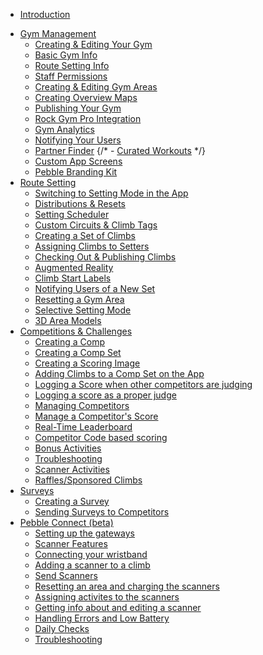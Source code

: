 - [Introduction](/)
<!-- - [Getting Started](/getting-started) -->
- [Gym Management](/gym-management)
  - [Creating & Editing Your Gym](/gym-management/create-gym)
  - [Basic Gym Info](/gym-management/basic-gym-info)
  - [Route Setting Info](/gym-management/route-setting-info)
  - [Staff Permissions](/gym-management/staff-permissions)
  - [Creating & Editing Gym Areas](/gym-management/create-gym-area)
  - [Creating Overview Maps](/gym-management/create-overview-maps)
  - [Publishing Your Gym](/gym-management/publish-gym)
  - [Rock Gym Pro Integration](/gym-management/rgp-integration)
  - [Gym Analytics](/gym-management/gym-analytics)
  - [Notifying Your Users](/gym-management/notify-users)
  - [Partner Finder](/gym-management/partner-finder)
  {/* - [Curated Workouts](/gym-management/curated-workouts) */}
  - [Custom App Screens](/gym-management/custom-app-screens)
  - [Pebble Branding Kit](/gym-management/pebble-branding-kit)
  <!-- - [Pebble API](/gym-management/pebble-api) -->
- [Route Setting](/routesetting)
  - [Switching to Setting Mode in the App](/routesetting/setting-mode)
  - [Distributions &amp; Resets](/routesetting/planning-reset)
  <!--  - [Assigning a Grade Distribution](/routesetting/assigning-distributions) -->
  - [Setting Scheduler](/routesetting/setting-scheduler)
  - [Custom Circuits & Climb Tags](/routesetting/custom-attributes)
  - [Creating a Set of Climbs](/routesetting/creating-set)
  - [Assigning Climbs to Setters](/routesetting/assigning-climbs)
  - [Checking Out & Publishing Climbs](/routesetting/checking-out-and-publishing)
  - [Augmented Reality](/routesetting/augmented-reality)
  - [Climb Start Labels](/routesetting/labels)
  - [Notifying Users of a New Set](/routesetting/notify-users)
  - [Resetting a Gym Area](/routesetting/resetting-an-area)
  - [Selective Setting Mode](/routesetting/selective-setting)
  - [3D Area Models](/routesetting/three-d-embeds)
- [Competitions & Challenges](/competitions)
  - [Creating a Comp](/competitions/create-comp)
  - [Creating a Comp Set](/competitions/create-comp-set)
  - [Creating a Scoring Image](/competitions/create-comp-score-images)
  - [Adding Climbs to a Comp Set on the App](/competitions/add-climbs-comp-set)
  - [Logging a Score when other competitors are judging](/competitions/logging-a-score)
  - [Logging a score as a proper judge](/competitions/logging-a-score-as-judge)
  - [Managing Competitors](/competitions/manage-competitors)
  - [Manage a Competitor's Score](/competitions/manage-competitor-score)
  - [Real-Time Leaderboard](/competitions/real-time-leaderboard)
  - [Competitor Code based scoring](/competitions/id-based-scoring)
  - [Bonus Activities](/competitions/bonus-activities)
  - [Troubleshooting](/competitions/troubleshooting)
  - [Scanner Activities](/competitions/scanner-activities)
  - [Raffles/Sponsored Climbs](/competitions/raffles)
    <!-- - [Gym API](/api) -->
    <!-- - [Generate an API Key](/api/generating-api-key) -->
    <!-- - [Authorizing and Connecting to the API](/api/connecting-api) -->
    <!-- - [Querying the API](/api/queries) -->
- [Surveys](/surveys)
  - [Creating a Survey](/surveys/creating)
  - [Sending Surveys to Competitors](/surveys/competitors)
- [Pebble Connect (beta)](/scanners)
  - [Setting up the gateways](/scanners/gateways)
  - [Scanner Features](/scanners/features)
  - [Connecting your wristband](/scanners/connecting-wristband)
  - [Adding a scanner to a climb](/scanners/adding-scanner)
  - [Send Scanners](/scanners/send-scanners)
  - [Resetting an area and charging the scanners](/scanners/resetting-area)
  - [Assigning activites to the scanners](/scanners/assigning-activities)
  - [Getting info about and editing a scanner](/scanners/editing-scanner)
  - [Handling Errors and Low Battery](/scanners/handling-errors)
  - [Daily Checks](/scanners/daily-checks)
  - [Troubleshooting](/scanners/troubleshooting)

